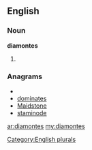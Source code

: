 ==English==

===Noun===
'''diamontes'''

# {{plural of|[[diamonte]]}}

===Anagrams===
* {{alphagram|adeimnost}}
* [[dominates#English|dominates]]
* [[Maidstone#English|Maidstone]]
* [[staminode#English|staminode]]


[[Category:English plurals]]

[[ar:diamontes]]
[[my:diamontes]]